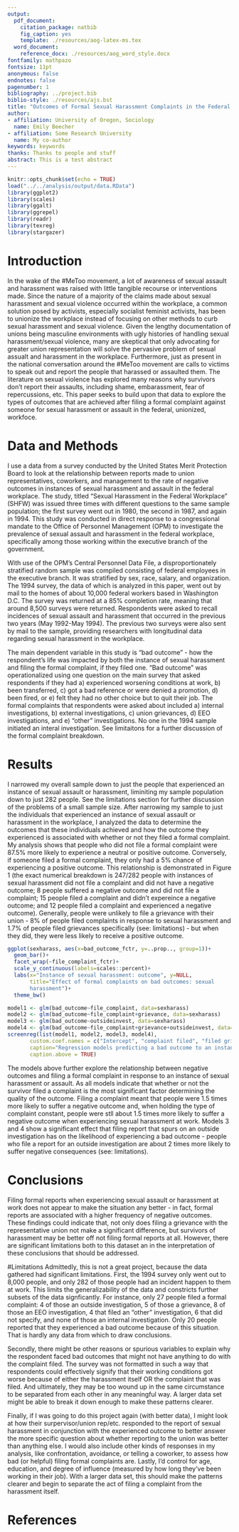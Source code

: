 ```yaml
---
output:
  pdf_document:
    citation_package: natbib
    fig_caption: yes
    template: ./resources/aog-latex-ms.tex
  word_document:
    reference_docx: ./resources/aog_word_style.docx
fontfamily: mathpazo
fontsize: 11pt
anonymous: false
endnotes: false
pagenumber: 1
bibliography: ../project.bib
biblio-style: ./resources/ajs.bst
title: "Outcomes of Formal Sexual Harassment Complaints in the Federal Workplace"
author:
- affiliation: University of Oregon, Sociology
  name: Emily Beecher
- affiliation: Some Research University
  name: My co-author
keywords: keywords
thanks: Thanks to people and stuff
abstract: This is a test abstract
---
```

```r
knitr::opts_chunk$set(echo = TRUE)
load("../../analysis/output/data.RData")
library(ggplot2)
library(scales)
library(ggalt)
library(ggrepel)
library(readr)
library(texreg)
library(stargazer)
```


# Introduction

In the wake of the #MeToo movement, a lot of awareness of sexual assault and harassment was raised with little tangible recourse or interventions made. Since the nature of a majority of the claims made about sexual harassment and sexual violence occurred within the workplace, a common solution posed by activists, especially socialist feminist activists, has been to unionize the workplace instead of focusing on other methods to curb sexual harassment and sexual violence. Given the lengthy documentation of unions being masculine environments with ugly histories of handling sexual harassment/sexual violence, many are skeptical that only advocating for greater union representation will solve the pervasive problem of sexual assualt and harassment in the workplace. Furthermore, just as present in the national conversation around the #MeToo movement are calls to victims to speak out and report the people that harassed or assaulted them. The literature on sexual violence has explored many reasons why survivors don't report their assaults, including shame, embarassment, fear of repercussions, etc. This paper seeks to build upon that data to explore the types of outcomes that are achieved after filing a formal complaint against someone for sexual harassment or assault in the federal, unionized, workfoce.

# Data and Methods

I use a data from a survey conducted by the United States Merit Protection Board to look at the relationship between reports made to union representatives, coworkers, and management to the rate of negative outcomes in instances of sexual harassment and assault in the federal workplace. The study, titled "Sexual Harassment in the Federal Workplace" (SHFW) was issued three times with different questions to the same sample population; the first survey went out in 1980, the second in 1987, and again in 1994. This study was conducted in direct response to a congressional mandate to the Office of Personnel Management (OPM) to investigate the prevalence of sexual assault and harassment in the federal workplace, specifically among those working within the executive branch of the government.

With use of the OPM's Central Personnel Data File, a disproportionately stratified random sample was compiled consisting of federal employees in the executive branch. It was stratified by sex, race, salary, and organization. The 1994 survey, the data of which is analyzed in this paper, went out by mail to the homes of about 10,000 federal workers based in Washington D.C. The survey was returned at a 85% completion rate, meaning that around 8,500 surveys were returned. Respondents were asked to recall incidences of sexual assault and harassment that occurred in the previous two years (May 1992-May 1994). The previous two surveys were also sent by mail to the sample, providing researchers with longitudinal data regarding sexual harassment in the workplace.

The main dependent variable in this study is "bad outcome" - how the respondent's life was impacted by both the instance of sexual harassment and filing the formal complaint, if they filed one. "Bad outcome" was operationalized using one question on the main survey that asked respondents if they had a) experienced worsening conditions at work, b) been transferred, c) got a bad reference or were denied a promotion, d) been fired, or e) felt they had no other choice but to quit their job. The formal complaints that respondents were asked about included a) internal investigations, b) external investigations, c) union grievances, d) EEO investigations, and e) "other" investigations. No one in the 1994 sample initiated an interal investigation. See limitaitons for a further discussion of the formal complaint breakdown.

# Results

I narrowed my overall sample down to just the people that experienced an instance of sexual assault or harassment, liminiting my sample population down to just 282 people. See the limitations section for further discussion of the problems of a small sample size.
After narrowing my sample to just the individuals that experienced an instance of sexual assault or harassment in the workplace, I analyzed the data to determine the outcomes that these individuals achieved and how the outcome they experienced is associated with whether or not they filed a formal complaint. My analysis shows that people who did not file a formal complaint were 87.5% more likely to experience a neutral or positive outcome. Conversely, if someone filed a formal complaint, they only had a 5% chance of experiencing a positive outcome. This relationship is demonstrated in Figure 1 (the exact numerical breakdown is 247/282 people with instances of sexual harassment did not file a complaint and did not have a negative outcome; 8 people suffered a negative outcome and did not file a complaint; 15 people filed a complaint and didn't expereince a negative outcome; and 12 people filed a complaint and experienced a negative outcome). 
Generally, people were unlikely to file a grievance with their union - 8% of people filed complaints in response to sexual harassment and 1.7% of people filed grievances specifically (see: limitations) - but when they did, they were less likely to receive a positive outcome.

```r
ggplot(sexharass, aes(x=bad_outcome_fctr, y=..prop.., group=1))+
  geom_bar()+
  facet_wrap(~file_complaint_fctr)+
  scale_y_continuous(labels=scales::percent)+
  labs(x="Instance of sexual harassment: outcome", y=NULL, 
       title="Effect of formal complaints on bad outcomes: sexual 
       harassment")+
  theme_bw()
```

```r
model1 <- glm(bad_outcome~file_complaint, data=sexharass)
model2 <- glm(bad_outcome~file_complaint+grievance, data=sexharass)
model3 <- glm(bad_outcome~outsideinvest, data=sexharass)
model4 <- glm(bad_outcome~file_complaint+grievance+outsideinvest, data=sexharass)
screenreg(list(model1, model2, model3, model4),
       custom.coef.names = c("Intercept", "complaint filed", "filed grievance", "outside investigation"),
       caption="Regression models predicting a bad outcome to an instance of sexual harassment",
       caption.above = TRUE)
```

The models above further explore the relationship between negative outcomes and filing a formal complaint in response to an instance of sexual harassment or assault. As all models indicate that whether or not the survivor filed a complaint is the most significant factor determining the quality of the outcome. Filing a complaint meant that people were 1.5 times more likely to suffer a negative outcome and, when holding the type of complaint constant, people were stll about 1.5 times more likely to suffer a negative outcome when experiencing sexual harassment at work. Models 3 and 4 show a significant effect that filing report that spurs on an outside investigation has on the likelihood of experiencing a bad outcome - people who file a report for an outside investigation are about 2 times more likely to suffer negative consequences (see: limitations).

# Conclusions
Filing formal reports when experiencing sexual assault or harassment at work does not appear to make the situation any better - in fact, formal reports are associated with a higher frequency of negative outcomes. These findings could indicate that, not only does filing a grievance with the representative union not make a significant difference, but survivors of harassment may be better off not filing formal reports at all. However, there are significant limitations both to this dataset an in the interpretation of these conclusions that should be addressed.

#Limitations
Admittedly, this is not a great project, because the data gathered had significant limitations.
First, the 1994 survey only went out to 8,000 people, and only 282 of those people had an incident happen to them at work. This limits the generalizability of the data and constricts further subsets of the data signficantly. For instance, only 27 people filed a formal complaint: 4 of those an outside investigation, 5 of those a grievance, 8 of those an EEO investigation, 4 that filed an "other" investigation, 6 that did not specify, and none of those an internal investigation. Only 20 people reported that they experienced a bad outcome because of this situation. That is hardly any data from which to draw conclusions.

Secondly, there might be other reasons or spurious variables to explain why the respondent faced bad outcomes that might not have anything to do with the complaint filed. The survey was not formatted in such a way that respondents could effectively signify that their working conditions got worse because of either the harassment itself OR the complaint that was filed. And ultimately, they may be too wound up in the same circumstance to be separated from each other in any meaningful way. A larger data set might be able to break it down enough to make these patterns clearer.

Finally, if I was going to do this project again (with better data), I might look at how their surpervisor/union rep/etc. responded to the report of sexual harassment in conjunction with the experienced outcome to better answer the more specific question about whether reporting to the union was better than anything else. I would also include other kinds of responses in my analysis, like confrontation, avoidance, or telling a coworker, to assess how bad (or helpful) filing formal complaints are. Lastly, I'd control for age, education, and degree of influence (measured by how long they've been working in their job). With a larger data set, this should make the patterns clearer and begin to separate the act of filing a complaint from the harassment itself.

# References
